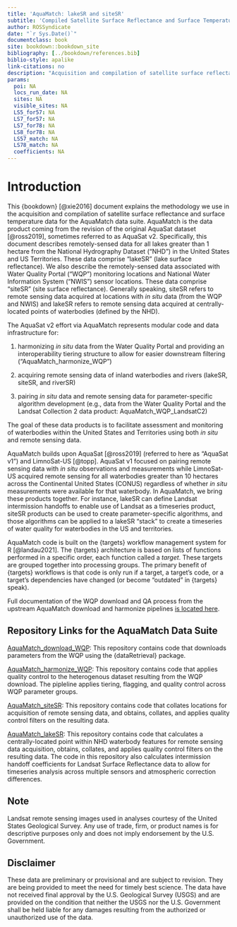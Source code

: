 ```yaml
---
title: 'AquaMatch: lakeSR and siteSR'
subtitle: 'Compiled Satellite Surface Reflectance and Surface Temperature for Waterbodies in the United States and US Territories'
author: ROSSyndicate
date: "`r Sys.Date()`"
documentclass: book
site: bookdown::bookdown_site
bibliography: [../bookdown/references.bib]
biblio-style: apalike
link-citations: no
description: "Acquisition and compilation of satellite surface reflectance data for all lakes in the United States and US Territories."
params:
  poi: NA
  locs_run_date: NA
  sites: NA
  visible_sites: NA
  LS5_for57: NA
  LS7_for57: NA
  LS7_for78: NA
  LS8_for78: NA
  LS57_match: NA
  LS78_match: NA
  coefficients: NA
---
```


# Introduction

This {bookdown} [@xie2016] document explains the methodology we use in the acquisition and compilation of satellite surface reflectance and surface temperature data for the AquaMatch data suite. AquaMatch is the data product coming from the revision of the original AquaSat dataset [@ross2019], sometimes referred to as AquaSat v2. Specifically, this document describes remotely-sensed data for all lakes greater than 1 hectare from the National Hydrography Dataset ("NHD") in the United States and US Territories. These data comprise "lakeSR" (lake surface reflectance). We also describe the remotely-sensed data associated with Water Quality Portal ("WQP") monitoring locations and National Water Information System ("NWIS") sensor locations. These data comprise "siteSR" (site surface reflectance). Generally speaking, siteSR refers to remote sensing data acquired at locations with *in situ* data (from the WQP and NWIS) and lakeSR refers to remote sensing data acquired at centrally-located points of waterbodies (defined by the NHD).

The AquaSat v2 effort via AquaMatch represents modular code and data infrastructure for:

1.  harmonizing *in situ* data from the Water Quality Portal and providing an interoperability tiering structure to allow for easier downstream filtering ("AquaMatch_harmonize_WQP")

2.  acquiring remote sensing data of inland waterbodies and rivers (lakeSR, siteSR, and riverSR)

3.  pairing *in situ* data and remote sensing data for parameter-specific algorithm development (e.g., data from the Water Quality Portal and the Landsat Collection 2 data product: AquaMatch_WQP_LandsatC2)

The goal of these data products is to facilitate assessment and monitoring of waterbodies within the United States and Territories using both *in situ* and remote sensing data.

AquaMatch builds upon AquaSat [@ross2019] (referred to here as "AquaSat v1") and LimnoSat-US [@topp]. AquaSat v1 focused on pairing remote sensing data with *in situ* observations and measurements while LimnoSat-US acquired remote sensing for all waterbodies greater than 10 hectares across the Continental United States (CONUS) regardless of whether *in situ* measurements were available for that waterbody. In AquaMatch, we bring these products together. For instance, lakeSR can define Landsat intermission handoffs to enable use of Landsat as a timeseries product, siteSR products can be used to create parameter-specific algorithms, and those algorithms can be applied to a lakeSR "stack" to create a timeseries of water quality for waterbodies in the US and territories.

AquaMatch code is built on the {targets} workflow management system for R [@landau2021]. The {targets} architecture is based on lists of functions performed in a specific order, each function called a *target*. These targets are grouped together into processing groups. The primary benefit of {targets} workflows is that code is only run if a target, a target's code, or a target's dependencies have changed (or become "outdated" in {targets} speak).

Full documentation of the WQP download and QA process from the upstream AquaMatch download and harmonize pipelines [is located here](https://aquasat.github.io/AquaMatch_harmonize_WQP/).

## Repository Links for the AquaMatch Data Suite

[AquaMatch_download_WQP](https://github.com/AquaSat/AquaMatch_download_WQP): This repository contains code that downloads parameters from the WQP using the {dataRetrieval} package.

[AquaMatch_harmonize_WQP](https://github.com/AquaSat/AquaMatch_harmonize_WQP): This repository contains code that applies quality control to the heterogenous dataset resulting from the WQP download. The pipleline applies tiering, flagging, and quality control across WQP parameter groups.

[AquaMatch_siteSR](https://github.com/AquaSat/AquaMatch_siteSR): This repository contains code that collates locations for acquisition of remote sensing data, and obtains, collates, and applies quality control filters on the resulting data.

[AquaMatch_lakeSR](https://github.com/AquaSat/AquaMatch_lakeSR): This repository contains code that calculates a centrally-located point within NHD waterbody features for remote sensing data acquisition, obtains, collates, and applies quality control filters on the resulting data. The code in this repository also calculates intermission handoff coefficients for Landsat Surface Reflectance data to allow for timeseries analysis across multiple sensors and atmospheric correction differences.

## Note

Landsat remote sensing images used in analyses courtesy of the United States Geological Survey. Any use of trade, firm, or product names is for descriptive purposes only and does not imply endorsement by the U.S. Government.

## Disclaimer

These data are preliminary or provisional and are subject to revision. They are being provided to meet the need for timely best science. The data have not received final approval by the U.S. Geological Survey (USGS) and are provided on the condition that neither the USGS nor the U.S. Government shall be held liable for any damages resulting from the authorized or unauthorized use of the data.
